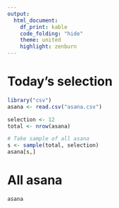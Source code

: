 ```yaml
---
output:
  html_document:
    df_print: kable
    code_folding: "hide"
    theme: united
    highlight: zenburn
---
```


# Today's selection
```r
library("csv")
asana <- read.csv("asana.csv")

selection <- 12
total <- nrow(asana)

# Take sample of all asana
s <- sample(total, selection)
asana[s,]
```

# All asana
```r
asana
```